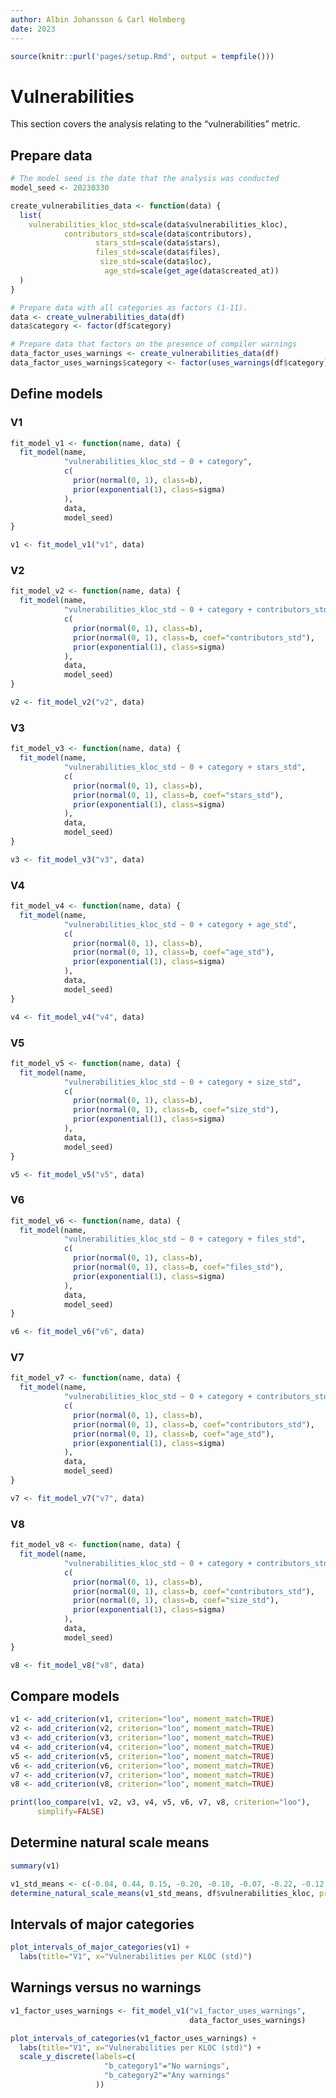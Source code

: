 ```yaml
---
author: Albin Johansson & Carl Holmberg
date: 2023
---
```


```r
source(knitr::purl('pages/setup.Rmd', output = tempfile()))
```

# Vulnerabilities

This section covers the analysis relating to the "vulnerabilities" metric.

## Prepare data

```r
# The model seed is the date that the analysis was conducted
model_seed <- 20230330

create_vulnerabilities_data <- function(data) {
  list(
    vulnerabilities_kloc_std=scale(data$vulnerabilities_kloc),
            contributors_std=scale(data$contributors),
                   stars_std=scale(data$stars),
                   files_std=scale(data$files),
                    size_std=scale(data$loc),
                     age_std=scale(get_age(data$created_at))
  )
}

# Prepare data with all categories as factors (1-11).
data <- create_vulnerabilities_data(df)
data$category <- factor(df$category)

# Prepare data that factors on the presence of compiler warnings
data_factor_uses_warnings <- create_vulnerabilities_data(df)
data_factor_uses_warnings$category <- factor(uses_warnings(df$category))
```

## Define models

### V1

```r
fit_model_v1 <- function(name, data) {
  fit_model(name,
            "vulnerabilities_kloc_std ~ 0 + category",
            c(
              prior(normal(0, 1), class=b),
              prior(exponential(1), class=sigma)
            ),
            data,
            model_seed)
}

v1 <- fit_model_v1("v1", data)
```

### V2

```r
fit_model_v2 <- function(name, data) {
  fit_model(name,
            "vulnerabilities_kloc_std ~ 0 + category + contributors_std",
            c(
              prior(normal(0, 1), class=b),
              prior(normal(0, 1), class=b, coef="contributors_std"),
              prior(exponential(1), class=sigma)
            ),
            data,
            model_seed)
}

v2 <- fit_model_v2("v2", data)
```

### V3

```r
fit_model_v3 <- function(name, data) {
  fit_model(name,
            "vulnerabilities_kloc_std ~ 0 + category + stars_std",
            c(
              prior(normal(0, 1), class=b),
              prior(normal(0, 1), class=b, coef="stars_std"),
              prior(exponential(1), class=sigma)
            ),
            data,
            model_seed)
}

v3 <- fit_model_v3("v3", data)
```

### V4

```r
fit_model_v4 <- function(name, data) {
  fit_model(name,
            "vulnerabilities_kloc_std ~ 0 + category + age_std",
            c(
              prior(normal(0, 1), class=b),
              prior(normal(0, 1), class=b, coef="age_std"),
              prior(exponential(1), class=sigma)
            ),
            data,
            model_seed)
}

v4 <- fit_model_v4("v4", data)
```

### V5

```r
fit_model_v5 <- function(name, data) {
  fit_model(name,
            "vulnerabilities_kloc_std ~ 0 + category + size_std",
            c(
              prior(normal(0, 1), class=b),
              prior(normal(0, 1), class=b, coef="size_std"),
              prior(exponential(1), class=sigma)
            ),
            data,
            model_seed)
}

v5 <- fit_model_v5("v5", data)
```

### V6

```r
fit_model_v6 <- function(name, data) {
  fit_model(name,
            "vulnerabilities_kloc_std ~ 0 + category + files_std",
            c(
              prior(normal(0, 1), class=b),
              prior(normal(0, 1), class=b, coef="files_std"),
              prior(exponential(1), class=sigma)
            ),
            data,
            model_seed)
}

v6 <- fit_model_v6("v6", data)
```

### V7

```r
fit_model_v7 <- function(name, data) {
  fit_model(name,
            "vulnerabilities_kloc_std ~ 0 + category + contributors_std + age_std",
            c(
              prior(normal(0, 1), class=b),
              prior(normal(0, 1), class=b, coef="contributors_std"),
              prior(normal(0, 1), class=b, coef="age_std"),
              prior(exponential(1), class=sigma)
            ),
            data,
            model_seed)
}

v7 <- fit_model_v7("v7", data)
```

### V8

```r
fit_model_v8 <- function(name, data) {
  fit_model(name,
            "vulnerabilities_kloc_std ~ 0 + category + contributors_std + size_std",
            c(
              prior(normal(0, 1), class=b),
              prior(normal(0, 1), class=b, coef="contributors_std"),
              prior(normal(0, 1), class=b, coef="size_std"),
              prior(exponential(1), class=sigma)
            ),
            data,
            model_seed)
}

v8 <- fit_model_v8("v8", data)
```

## Compare models

```r
v1 <- add_criterion(v1, criterion="loo", moment_match=TRUE)
v2 <- add_criterion(v2, criterion="loo", moment_match=TRUE)
v3 <- add_criterion(v3, criterion="loo", moment_match=TRUE)
v4 <- add_criterion(v4, criterion="loo", moment_match=TRUE)
v5 <- add_criterion(v5, criterion="loo", moment_match=TRUE)
v6 <- add_criterion(v6, criterion="loo", moment_match=TRUE)
v7 <- add_criterion(v7, criterion="loo", moment_match=TRUE)
v8 <- add_criterion(v8, criterion="loo", moment_match=TRUE)

print(loo_compare(v1, v2, v3, v4, v5, v6, v7, v8, criterion="loo"),
      simplify=FALSE)
```

## Determine natural scale means

```r
summary(v1)

v1_std_means <- c(-0.04, 0.44, 0.15, -0.20, -0.10, -0.07, -0.22, -0.12, -0.12, -0.18, -0.13)
determine_natural_scale_means(v1_std_means, df$vulnerabilities_kloc, precision=6)
```

## Intervals of major categories

```r
plot_intervals_of_major_categories(v1) +
  labs(title="V1", x="Vulnerabilities per KLOC (std)")
```

## Warnings versus no warnings

```r
v1_factor_uses_warnings <- fit_model_v1("v1_factor_uses_warnings",
                                        data_factor_uses_warnings)

plot_intervals_of_categories(v1_factor_uses_warnings) +
  labs(title="V1", x="Vulnerabilities per KLOC (std)") +
  scale_y_discrete(labels=c(
                     "b_category1"="No warnings",
                     "b_category2"="Any warnings"
                   ))
```

